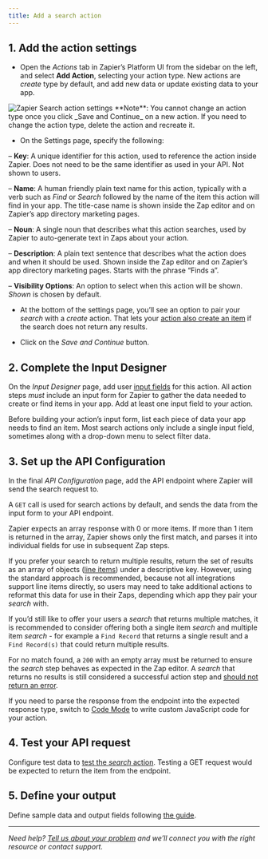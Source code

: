```yaml
---
title: Add a search action
---
```


## 1\. Add the action settings

*   Open the _Actions_ tab in Zapier’s Platform UI from the sidebar on the left, and select **Add Action**, selecting your action type. New actions are _create_ type by default, and add new data or update existing data to your app.
<Frame>
  <img src="/images/3e47ad8a26c30fb761fdd60390d8705e.png" alt="Zapier Search action settings"/>
</Frame>

<Info>
  **Note**: You cannot change an action type once you click _Save and Continue_ on a new action. If you need to change the action type, delete the action and recreate it.
</Info>

*   On the Settings page, specify the following:

– **Key**: A unique identifier for this action, used to reference the action inside Zapier. Does not need to be the same identifier as used in your API. Not shown to users.

– **Name**: A human friendly plain text name for this action, typically with a verb such as _Find_ or _Search_ followed by the name of the item this action will find in your app. The title-case name is shown inside the Zap editor and on Zapier’s app directory marketing pages.

– **Noun**: A single noun that describes what this action searches, used by Zapier to auto-generate text in Zaps about your action.

– **Description**: A plain text sentence that describes what the action does and when it should be used. Shown inside the Zap editor and on Zapier’s app directory marketing pages. Starts with the phrase “Finds a”.

– **Visibility Options**: An option to select when this action will be shown. _Shown_ is chosen by default.

*   At the bottom of the settings page, you’ll see an option to pair your _search_ with a _create_ action. That lets your [action also create an item](/platform/build/search-or-create) if the search does not return any results.

*   Click on the _Save and Continue_ button.


## 2\. Complete the Input Designer

On the _Input Designer_ page, add user [input fields](/platform/build/add-fields) for this action. All action steps _must_ include an input form for Zapier to gather the data needed to create or find items in your app. Add at least one input field to your action.

Before building your action’s input form, list each piece of data your app needs to find an item. Most search actions only include a single input field, sometimes along with a drop-down menu to select filter data.

## 3\. Set up the API Configuration

In the final _API Configuration_ page, add the API endpoint where Zapier will send the search request to.

A `GET` call is used for search actions by default, and sends the data from the input form to your API endpoint.

Zapier expects an array response with 0 or more items. If more than 1 item is returned in the array, Zapier shows only the first match, and parses it into individual fields for use in subsequent Zap steps.

If you prefer your search to return multiple results, return the set of results as an array of objects ([line items](https://help.zapier.com/hc/en-us/articles/8496277737997)) under a descriptive key. However, using the standard approach is recommended, because not all integrations support line items directly, so users may need to take additional actions to reformat this data for use in their Zaps, depending which app they pair your _search_ with.

If you’d still like to offer your users a _search_ that returns multiple matches, it is recommended to consider offering both a single item _search_ and multiple item _search_ - for example a `Find Record` that returns a single result and a `Find Record(s)` that could return multiple results.

For no match found, a `200` with an empty array must be returned to ensure the _search_ step behaves as expected in the Zap editor. A _search_ that returns no results is still considered a successful action step and [should not return an error](/platform/build/response-types).

If you need to parse the response from the endpoint into the expected response type, switch to [Code Mode](/platform/build/code-mode) to write custom JavaScript code for your action.

## 4\. Test your API request

Configure test data to [test the _search_ action](/platform/build/test-triggers-actions). Testing a GET request would be expected to return the item from the endpoint.

## 5\. Define your output

Define sample data and output fields following [the guide](/platform/build/sample-data).
- - -

_Need help? [Tell us about your problem](https://developer.zapier.com/contact) and we’ll connect you with the right resource or contact support._
